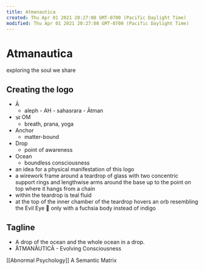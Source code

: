 ```yaml
---
title: Atmanautica
created: Thu Apr 01 2021 20:27:08 GMT-0700 (Pacific Daylight Time)
modified: Thu Apr 01 2021 20:27:08 GMT-0700 (Pacific Daylight Time)
---
```


# Atmanautica

exploring the soul we share

## Creating the logo

- Ā
  - aleph - AH - sahasrara - Ātman
- 🕉 OM
  - breath, prana, yoga
- Anchor
  - matter-bound
- Drop
  - point of awareness
- Ocean
  - boundless consciousness
- an idea for a physical manifestation of this logo
- a wirework frame around a teardrop of glass with two concentric support rings and lengthwise arms around the base up to the point on top where it hangs from a chain
- within the teardrop is teal fluid
- at the top of the inner chamber of the teardrop hovers an orb resembling the Evil Eye 🧿 only with a fuchsia body instead of indigo

## Tagline

- A drop of the ocean and the whole ocean in a drop.
- ̄ĀTMANĀUTICĀ - Evolving Consciousness

[[Abnormal Psychology]] A Semantic Matrix
